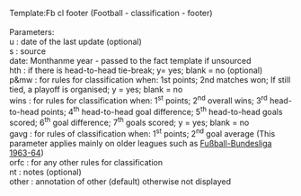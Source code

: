 <includeonly><!-- 在這裡加入模板的保護標識 --></includeonly><noinclude>{{Documentation subpage}}</noinclude>
<!-- 在本行下編輯模板說明 -->

Template:Fb cl footer (Football - classification - footer)<br />
<br />
Parameters:<br />
u   : date of the last update (optional)<br />
s   : source<br />
date: Monthanme year - passed to the fact template if unsourced<br>
hth : if there is head-to-head tie-break; y= yes; blank = no (optional)<br />
p&mw : for rules for classification when: 1st points; 2nd matches won; If still tied, a playoff is organised; y = yes; blank = no<br />
wins : for rules for classification when: 1<sup>st</sup> points; 2<sup>nd</sup> overall wins; 3<sup>rd</sup> head-to-head points; 4<sup>th</sup> head-to-head goal difference; 5<sup>th</sup> head-to-head goals scored; 6<sup>th</sup> goal difference; 7<sup>th</sup> goals scored; y = yes; blank = no<br />
gavg : for rules of classification when: 1<sup>st</sup> points; 2<sup>nd</sup> goal average (This parameter applies mainly on older leagues such as [[Fußball-Bundesliga 1963-64]])<br />
orfc : for any other rules for classification<br />
nt  : notes (optional)<br />
other : annotation of other (default) otherwise not displayed<br /> 
<!-- END OF TEMPLATE DOCUMENTATION --><includeonly>
<!-- ADD CATEGORIES BELOW THIS LINE -->
[[Category:足球模板|{{PAGENAME}}]]

</includeonly>